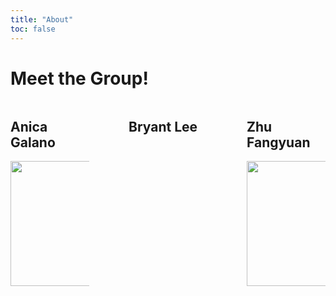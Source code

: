 ```yaml
---
title: "About"
toc: false
---
```


# Meet the Group!

::: columns
::: {.column width="30%"}
## Anica Galano

![](images/image-79997482.png){fig-align="center" width="200"}
:::

::: {.column width="5%"}
:::

::: {.column width="30%"}
## Bryant Lee
:::

::: {.column width="5%"}
:::

::: {.column width="30%"}
## Zhu Fangyuan

![](images/image-224013672.png){fig-align="center" width="200"}
:::
:::
